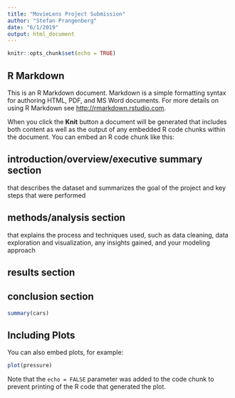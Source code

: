 ```yaml
---
title: "MovieLens Project Submission"
author: "Stefan Prangenberg"
date: "6/1/2019"
output: html_document
---
```


```r
knitr::opts_chunk$set(echo = TRUE)
```

## R Markdown

This is an R Markdown document. Markdown is a simple formatting syntax for authoring HTML, PDF, and MS Word documents. For more details on using R Markdown see <http://rmarkdown.rstudio.com>.

When you click the **Knit** button a document will be generated that includes both content as well as the output of any embedded R code chunks within the document. You can embed an R code chunk like this:


## introduction/overview/executive summary section 
that describes the dataset and summarizes the goal of the project and key steps that were performed

## methods/analysis section 
that explains the process and techniques used, such as data cleaning, data exploration and visualization, any insights gained, and your modeling approach

## results section

## conclusion section


```r
summary(cars)
```

## Including Plots

You can also embed plots, for example:

```r
plot(pressure)
```

Note that the `echo = FALSE` parameter was added to the code chunk to prevent printing of the R code that generated the plot.
